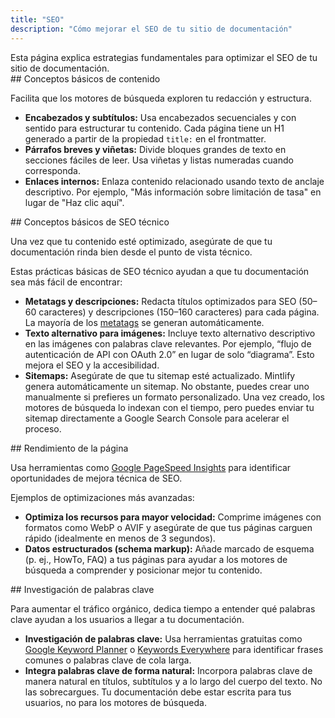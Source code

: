 ```yaml
---
title: "SEO"
description: "Cómo mejorar el SEO de tu sitio de documentación"
---
```


<Tip>
  Esta página explica estrategias fundamentales para optimizar el SEO de tu sitio de documentación.
</Tip>

<div id="content-basics">
  ## Conceptos básicos de contenido
</div>

Facilita que los motores de búsqueda exploren tu redacción y estructura.

* **Encabezados y subtítulos:** Usa encabezados secuenciales y con sentido para estructurar tu contenido. Cada página tiene un H1 generado a partir de la propiedad `title:` en el frontmatter.
* **Párrafos breves y viñetas:** Divide bloques grandes de texto en secciones fáciles de leer. Usa viñetas y listas numeradas cuando corresponda.
* **Enlaces internos:** Enlaza contenido relacionado usando texto de anclaje descriptivo. Por ejemplo, &quot;Más información sobre limitación de tasa&quot; en lugar de &quot;Haz clic aquí&quot;.

<div id="technical-seo-basics">
  ## Conceptos básicos de SEO técnico
</div>

Una vez que tu contenido esté optimizado, asegúrate de que tu documentación rinda bien desde el punto de vista técnico.

Estas prácticas básicas de SEO técnico ayudan a que tu documentación sea más fácil de encontrar:

* **Metatags y descripciones:** Redacta títulos optimizados para SEO (50–60 caracteres) y descripciones (150–160 caracteres) para cada página. La mayoría de los [metatags](/es/optimize/seo) se generan automáticamente.
* **Texto alternativo para imágenes:** Incluye texto alternativo descriptivo en las imágenes con palabras clave relevantes. Por ejemplo, “flujo de autenticación de API con OAuth 2.0” en lugar de solo “diagrama”. Esto mejora el SEO y la accesibilidad.
* **Sitemaps:** Asegúrate de que tu sitemap esté actualizado. Mintlify genera automáticamente un sitemap. No obstante, puedes crear uno manualmente si prefieres un formato personalizado. Una vez creado, los motores de búsqueda lo indexan con el tiempo, pero puedes enviar tu sitemap directamente a Google Search Console para acelerar el proceso.

<div id="page-performance">
  ## Rendimiento de la página
</div>

Usa herramientas como [Google PageSpeed Insights](https://pagespeed.web.dev) para identificar oportunidades de mejora técnica de SEO.

Ejemplos de optimizaciones más avanzadas:

* **Optimiza los recursos para mayor velocidad:** Comprime imágenes con formatos como WebP o AVIF y asegúrate de que tus páginas carguen rápido (idealmente en menos de 3 segundos).
* **Datos estructurados (schema markup):** Añade marcado de esquema (p. ej., HowTo, FAQ) a tus páginas para ayudar a los motores de búsqueda a comprender y posicionar mejor tu contenido.

<div id="keyword-research">
  ## Investigación de palabras clave
</div>

Para aumentar el tráfico orgánico, dedica tiempo a entender qué palabras clave ayudan a los usuarios a llegar a tu documentación.

* **Investigación de palabras clave:** Usa herramientas gratuitas como [Google Keyword Planner](https://ads.google.com/intl/en_us/home/tools/keyword-planner/) o [Keywords Everywhere](https://keywordseverywhere.com) para identificar frases comunes o palabras clave de cola larga.
* **Integra palabras clave de forma natural:** Incorpora palabras clave de manera natural en títulos, subtítulos y a lo largo del cuerpo del texto. No las sobrecargues. Tu documentación debe estar escrita para tus usuarios, no para los motores de búsqueda.